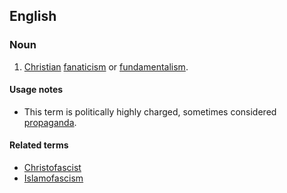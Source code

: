 {{wikipedia}}
==English==

===Noun===
{{en-noun|-}}

# {{context|pejorative}} [[Christian]] [[fanaticism]] or [[fundamentalism]].

====Usage notes====
* This term is politically highly charged, sometimes considered [[propaganda]].

====Related terms====
* [[Christofascist]]
* [[Islamofascism]]